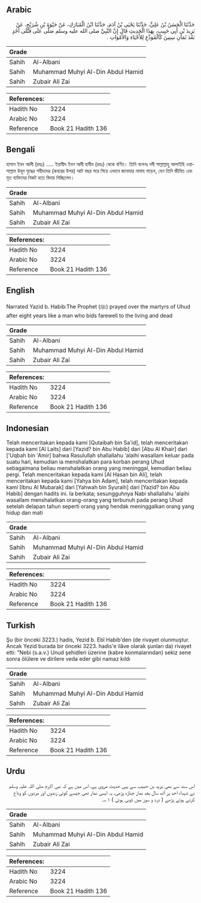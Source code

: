 ## Arabic


<div dir="rtl" lang="ar" style={{fontSize:'larger',backgroundColor:'#f8f9fa',padding:20}}>
حَدَّثَنَا الْحَسَنُ بْنُ عَلِيٍّ، حَدَّثَنَا يَحْيَى بْنُ آدَمَ، حَدَّثَنَا ابْنُ الْمُبَارَكِ، عَنْ حَيْوَةَ بْنِ شُرَيْحٍ، عَنْ يَزِيدَ بْنِ أَبِي حَبِيبٍ، بِهَذَا الْحَدِيثِ قَالَ إِنَّ النَّبِيَّ صلى الله عليه وسلم صَلَّى عَلَى قَتْلَى أُحُدٍ بَعْدَ ثَمَانِ سِنِينَ كَالْمُوَدِّعِ لِلأَحْيَاءِ وَالأَمْوَاتِ ‏.‏
</div>
<div style={{backgroundColor:'#f8f9fa',padding:20, marginBottom: 10}}><table> <thead> <tr> <th>Grade</th> <th></th> </tr> </thead> <tbody> <tr><td>Sahih</td><td>Al-Albani</td></tr><tr><td>Sahih</td><td>Muhammad Muhyi Al-Din Abdul Hamid</td></tr><tr><td>Sahih</td><td>Zubair Ali Zai</td></tr></tbody></table><table> <thead> <tr> <th>References:</th> <th></th> </tr> </thead> <tbody><tr><td>Hadith No</td><td>3224</td></tr><tr><td>Arabic No</td><td>3224</td></tr><tr><td>Reference</td><td>Book 21 Hadith 136</td></tr></tbody></table></div>

## Bengali


<div dir="ltr" lang="bn" style={{fontSize:'larger',backgroundColor:'#f8f9fa',padding:20}}>
হাসান ইবন আলী (রহঃ) ..... ইয়াযীদ ইবন আবী হাবীব (রহঃ) থেকে বর্ণিত। তিনি বলেনঃ নবী সাল্লাল্লাহু আলাইহি ওয়াসাল্লাম উহুদ যুদ্ধের শহীদদের (কবরের উপর) আট বছর পরে গিয়ে এভাবে জানাযার নামায পড়েন, যেন তিনি জীবিত এবং মৃত ব্যক্তিদের নিকট হতে বিদায় নিচ্ছিলেন।
</div>
<div style={{backgroundColor:'#f8f9fa',padding:20, marginBottom: 10}}><table> <thead> <tr> <th>Grade</th> <th></th> </tr> </thead> <tbody> <tr><td>Sahih</td><td>Al-Albani</td></tr><tr><td>Sahih</td><td>Muhammad Muhyi Al-Din Abdul Hamid</td></tr><tr><td>Sahih</td><td>Zubair Ali Zai</td></tr></tbody></table><table> <thead> <tr> <th>References:</th> <th></th> </tr> </thead> <tbody><tr><td>Hadith No</td><td>3224</td></tr><tr><td>Arabic No</td><td>3224</td></tr><tr><td>Reference</td><td>Book 21 Hadith 136</td></tr></tbody></table></div>

## English


<div dir="ltr" lang="en" style={{fontSize:'larger',backgroundColor:'#f8f9fa',padding:20}}>
Narrated Yazid b. Habib:The Prophet (ﷺ) prayed over the martyrs of Uhud after eight years like a man who bids farewell to the living and dead
</div>
<div style={{backgroundColor:'#f8f9fa',padding:20, marginBottom: 10}}><table> <thead> <tr> <th>Grade</th> <th></th> </tr> </thead> <tbody> <tr><td>Sahih</td><td>Al-Albani</td></tr><tr><td>Sahih</td><td>Muhammad Muhyi Al-Din Abdul Hamid</td></tr><tr><td>Sahih</td><td>Zubair Ali Zai</td></tr></tbody></table><table> <thead> <tr> <th>References:</th> <th></th> </tr> </thead> <tbody><tr><td>Hadith No</td><td>3224</td></tr><tr><td>Arabic No</td><td>3224</td></tr><tr><td>Reference</td><td>Book 21 Hadith 136</td></tr></tbody></table></div>

## Indonesian


<div dir="ltr" lang="id" style={{fontSize:'larger',backgroundColor:'#f8f9fa',padding:20}}>
Telah menceritakan kepada kami [Qutaibah bin Sa'id], telah menceritakan kepada kami [Al Laits] dari [Yazid? bin Abu Habib] dari [Abu Al Khair] dari ['Uqbah bin 'Amir] bahwa Rasulullah shallallahu 'alaihi wasallam keluar pada suatu hari, kemudian ia menshalatkan para korban perang Uhud sebagaimana beliau menshalatkan orang yang meninggal, kemudian beliau pergi. Telah menceritakan kepada kami [Al Hasan bin Ali], telah menceritakan kepada kami [Yahya bin Adam], telah menceritakan kepada kami [Ibnu Al Mubarak] dari [Yahwah bin Syuraih] dari [Yazid? bin Abu Habib] dengan hadits ini. Ia berkata; sesungguhnya Nabi shallallahu 'alaihi wasallam menshalatkan orang-orang yang terbunuh pada perang Uhud setelah delapan tahun seperti orang yang hendak meninggalkan orang yang hidup dan mati
</div>
<div style={{backgroundColor:'#f8f9fa',padding:20, marginBottom: 10}}><table> <thead> <tr> <th>Grade</th> <th></th> </tr> </thead> <tbody> <tr><td>Sahih</td><td>Al-Albani</td></tr><tr><td>Sahih</td><td>Muhammad Muhyi Al-Din Abdul Hamid</td></tr><tr><td>Sahih</td><td>Zubair Ali Zai</td></tr></tbody></table><table> <thead> <tr> <th>References:</th> <th></th> </tr> </thead> <tbody><tr><td>Hadith No</td><td>3224</td></tr><tr><td>Arabic No</td><td>3224</td></tr><tr><td>Reference</td><td>Book 21 Hadith 136</td></tr></tbody></table></div>

## Turkish


<div dir="ltr" lang="tr" style={{fontSize:'larger',backgroundColor:'#f8f9fa',padding:20}}>
Şu (bir önceki 3223.) hadis, Yezid b. Ebî Habib'den (de rivayet olunmuştur. Ancak Yezid burada bir önceki 3223. hadis'e ilâve olarak şunları da) rivayet etti: "Nebi (s.a.v.) Unud şehidleri üzerine (kabre konmalarından) sekiz sene sonra ölülere ve dirilere veda eder gibi namaz kıldı
</div>
<div style={{backgroundColor:'#f8f9fa',padding:20, marginBottom: 10}}><table> <thead> <tr> <th>Grade</th> <th></th> </tr> </thead> <tbody> <tr><td>Sahih</td><td>Al-Albani</td></tr><tr><td>Sahih</td><td>Muhammad Muhyi Al-Din Abdul Hamid</td></tr><tr><td>Sahih</td><td>Zubair Ali Zai</td></tr></tbody></table><table> <thead> <tr> <th>References:</th> <th></th> </tr> </thead> <tbody><tr><td>Hadith No</td><td>3224</td></tr><tr><td>Arabic No</td><td>3224</td></tr><tr><td>Reference</td><td>Book 21 Hadith 136</td></tr></tbody></table></div>

## Urdu


<div dir="rtl" lang="ur" style={{fontSize:'larger',backgroundColor:'#f8f9fa',padding:20}}>
اس سند سے بھی یزید بن حبیب سے یہی حدیث مروی ہے، اس میں ہے کہ نبی اکرم صلی اللہ علیہ وسلم نے شہداء احد پر آٹھ سال بعد نماز جنازہ پڑھی، یہ ایسی نماز تھی جیسے کوئی زندوں اور مردوں کو وداع کرتے ہوئے پڑھے ( درد و سوز میں ڈوبی ہوئی ) ۱؎۔
</div>
<div style={{backgroundColor:'#f8f9fa',padding:20, marginBottom: 10}}><table> <thead> <tr> <th>Grade</th> <th></th> </tr> </thead> <tbody> <tr><td>Sahih</td><td>Al-Albani</td></tr><tr><td>Sahih</td><td>Muhammad Muhyi Al-Din Abdul Hamid</td></tr><tr><td>Sahih</td><td>Zubair Ali Zai</td></tr></tbody></table><table> <thead> <tr> <th>References:</th> <th></th> </tr> </thead> <tbody><tr><td>Hadith No</td><td>3224</td></tr><tr><td>Arabic No</td><td>3224</td></tr><tr><td>Reference</td><td>Book 21 Hadith 136</td></tr></tbody></table></div>